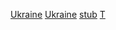 {{template category|type=stub}}
{{commonscat|Ukraine stub icons}}

[[Category:各国小作品模板|Ukraine]]
[[Category:歐洲小作品模板|Ukraine]]
[[Category:乌克兰模板|stub]]
[[Category:烏克蘭小作品|T]]